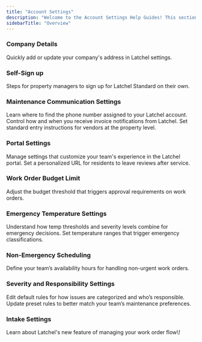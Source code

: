 ```yaml
---
title: "Account Settings"
description: "Welcome to the Account Settings Help Guides! This section provides step-by-step instructions for managing key settings in Latchel, ensuring your account is configured to meet your property management needs. Whether you need to add properties and residents, adjust severity and responsibility settings, or customize service provider prioritization, these guides will help you navigate and optimize your account settings with ease.  Explore the articles below to learn how to efficiently configure and manage your account!"
sidebarTitle: "Overview"
---
```


### **Company Details**

<Card title="Adding Your Company Address" icon="address-card" iconType="duotone" horizontal href="/s/topic/0TO5e000000h9wqGAA/Adding-Your-Company-Address">
  Quickly add or update your company's address in Latchel settings.
</Card>

### **Self-Sign up**

<Card title="Self-Signup - Latchel Standard" icon="octagon-check" iconType="duotone" horizontal href="/s/topic/0TO5e000000h9wqGAA/Self-Signup-Latchel-Standard">
  Steps for property managers to sign up for Latchel Standard on their own.
</Card>

### **Maintenance Communication Settings**

<CardGroup cols={2}>
  <Card title="How to View Your Latchel-Assigned Phone Number" icon="headphones" iconType="duotone" horizontal href="/s/topic/0TO5e000000h9wqGAA/How-to-view-your-Latchel-Assigned-Phone-Number">
    Learn where to find the phone number assigned to your Latchel account.
  </Card>
  <Card title="How to Manage My Own Invoice Notification Settings" icon="file-invoice" iconType="duotone" horizontal href="/s/topic/0TO5e000000h9wqGAA/How-to-Manage-My-Own-Invoice-Notification-Settings">
    Control how and when you receive invoice notifications from Latchel.
  </Card>
  <Card title="How to Configure a Property with Default Access Instructions" icon="key" iconType="duotone" horizontal href="/s/topic/0TO5e000000h9wqGAA/How-to-Configure-a-Property-with-Default-Access-Instructions">
    Set standard entry instructions for vendors at the property level.
  </Card>
</CardGroup>

### **Portal Settings**

<CardGroup cols={2}>
  <Card title="Configuring Portal Settings" icon="person-to-portal" iconType="duotone" horizontal href="/s/topic/0TO5e000000h9wqGAA/Configuring-Portal-Settings">
    Manage settings that customize your team's experience in the Latchel portal.
  </Card>
  <Card title="Customize Resident Review URL" icon="link-horizontal" iconType="duotone" horizontal href="/s/topic/0TO5e000000h9wqGAA/Customize-Resident-Review-URL">
    Set a personalized URL for residents to leave reviews after service.
  </Card>
</CardGroup>

### **Work Order Budget Limit**

<Card title="How to Customize Work Order Budget Limits" icon="money-check-dollar" iconType="duotone" horizontal href="/s/topic/0TO5e000000h9wqGAA/How-to-Customize-Work-Order-Budget-Limits">
  Adjust the budget threshold that triggers approval requirements on work orders.
</Card>

### **Emergency Temperature Settings**

<CardGroup cols={2}>
  <Card title="How Emergency Temperature and Severity Settings Work Together" icon="temperature-full" iconType="duotone" horizontal href="/s/topic/0TO5e000000h9wqGAA/How-Emergency-Temperature-and-Severity-Settings-Work-Together">
    Understand how temp thresholds and severity levels combine for emergency decisions.
  </Card>
  <Card title="How to Add Emergency Temperature Thresholds" icon="temperature-list" iconType="duotone" horizontal href="/s/topic/0TO5e000000h9wqGAA/How-to-Add-Emergency-Temperature-Thresholds">
    Set temperature ranges that trigger emergency classifications.
  </Card>
</CardGroup>

### **Non-Emergency Scheduling**

<Card title="Set Up Non-Emergency Schedule" icon="calendar-xmark" iconType="duotone" color="#ff9b8a" horizontal href="/s/topic/0TO5e000000h9wqGAA/Set-Up-Non-Emergency-Schedule">
  Define your team’s availability hours for handling non-urgent work orders.
</Card>

### **Severity and Responsibility Settings**

<CardGroup cols={2}>
  <Card title="Managing Severity and Responsibility Settings" icon="route-highway" iconType="duotone" horizontal href="/s/topic/0TO5e000000h9wqGAA/Managing-Severity-and-Responsibility-Settings">
    Edit default rules for how issues are categorized and who’s responsible.
  </Card>
  <Card title="How to Edit Existing Severity and Responsibility Preset" icon="arrow-down-a-z" iconType="duotone" horizontal href="/s/topic/0TO5e000000h9wqGAA/How-to-Edit-Existing-Severity-and-Responsibility-Preset">
    Update preset rules to better match your team’s maintenance preferences.
  </Card>
</CardGroup>

### **Intake Settings**

<CardGroup cols={1}>
  <Card title="Introduction to Intake Settings" icon="gear-complex-code" iconType="duotone" horizontal href="/s/topic/0TO5e000000h9wqGAA/Introduction-to-Intake-Settings">
    Learn about Latchel's new feature of managing your work order flow\!
  </Card>
</CardGroup>